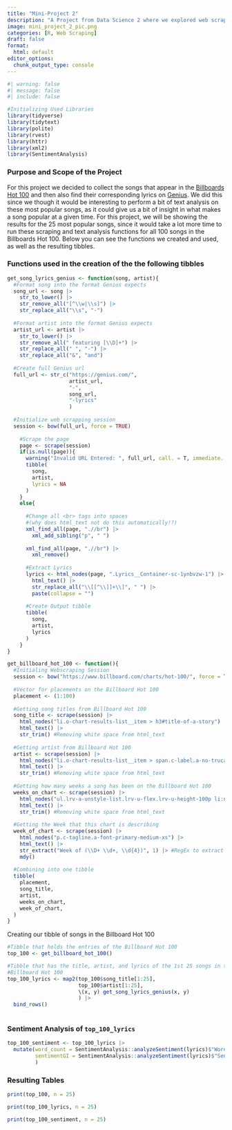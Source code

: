 ```yaml
---
title: "Mini-Project 2"
description: "A Project from Data Science 2 where we explored web scraping"
image: mini_project_2_pic.png
categories: [R, Web Scraping] 
draft: false
format:
  html: default
editor_options: 
  chunk_output_type: console
---
```


```r
#| warning: false
#| message: false
#| include: false

#Initializing Used Libraries 
library(tidyverse)
library(tidytext)
library(polite)
library(rvest)
library(httr)
library(xml2)
library(SentimentAnalysis)
```

### Purpose and Scope of the Project

For this project we decided to collect the songs that appear in the [Billboards Hot 100](https://www.billboard.com/charts/hot-100/) and then also find their corresponding lyrics on [Genius](https://genius.com/). We did this since we though it would be interesting to perform a bit of text analysis on these most popular songs, as it could give us a bit of insight in what makes a song popular at a given time. For this project, we will be showing the results for the 25 most popular songs, since it would take a lot more time to run these scraping and text analysis functions for all 100 songs in the Billboards Hot 100. Below you can see the functions we created and used, as well as the resulting tibbles.

### Functions used in the creation of the the following tibbles

```r
get_song_lyrics_genius <- function(song, artist){
  #Format song into the format Genius expects
  song_url <- song |> 
    str_to_lower() |> 
    str_remove_all("[^\\w|\\s]") |> 
    str_replace_all("\\s", "-") 
    
  #Format artist into the format Genius expects
  artist_url <- artist |> 
    str_to_lower() |> 
    str_remove_all(" featuring [\\D]+") |> 
    str_replace_all(" ", "-") |> 
    str_replace_all("&", "and")
  
  #Create full Genius url 
  full_url <- str_c("https://genius.com/",
                    artist_url, 
                    "-", 
                    song_url, 
                    "-lyrics" 
                    )
  
  #Initialize web scrapping session
  session <- bow(full_url, force = TRUE)
  
    #Scrape the page
    page <- scrape(session)
    if(is.null(page)){
      warning("Invalid URL Entered: ", full_url, call. = T, immediate. = T)
      tibble(
        song,
        artist, 
        lyrics = NA
      )
    }
    else{
    
      #Change all <br> tags into spaces 
      #(why does html_text not do this automatically!?)
      xml_find_all(page, ".//br") |> 
        xml_add_sibling("p", " ")
      
      xml_find_all(page, ".//br") |> 
        xml_remove()
      
      #Extract Lyrics
      lyrics <- html_nodes(page, ".Lyrics__Container-sc-1ynbvzw-1") |> 
        html_text() |> 
        str_replace_all("\\[[^\\]]+\\]", " ") |> 
        paste(collapse = "")
      
      #Create Output tibble
      tibble(
        song, 
        artist, 
        lyrics
      )
    }
}
```

```r
get_billboard_hot_100 <- function(){
  #Initialing Webscraping Session
  session <- bow("https://www.billboard.com/charts/hot-100/", force = TRUE)
  
  #Vector for placements on the Billboard Hot 100
  placement <- (1:100)
  
  #Getting song titles from Billboard Hot 100
  song_title <- scrape(session) |> 
    html_nodes("li.o-chart-results-list__item > h3#title-of-a-story") |>
    html_text() |> 
    str_trim() #Removing white space from html_text
  
  #Getting artist from Billboard Hot 100
  artist <- scrape(session) |> 
    html_nodes("li.o-chart-results-list__item > span.c-label.a-no-trucate") |> 
    html_text() |> 
    str_trim() #Removing white space from html_text
  
  #Getting how many weeks a song has been on the Billboard Hot 100
  weeks_on_chart <- scrape(session) |> 
    html_nodes("ul.lrv-a-unstyle-list.lrv-u-flex.lrv-u-height-100p li:nth-child(6) > span.c-label") |> 
    html_text() |> 
    str_trim() #Removing white space from html_text
  
  #Getting the Week that this chart is describing 
  week_of_chart <- scrape(session) |>
    html_nodes("p.c-tagline.a-font-primary-medium-xs") |> 
    html_text() |> 
    str_extract("Week of (\\D+ \\d+, \\d{4})", 1) |> #RegEx to extract the week
    mdy()
  
  #Combining into one tibble
  tibble(
    placement, 
    song_title,
    artist, 
    weeks_on_chart,
    week_of_chart,
  )
}
```

Creating our tibble of songs in the Billboard Hot 100

```r
#Tibble that holds the entries of the Billboard Hot 100
top_100 <- get_billboard_hot_100()

#Tibble that has the title, artist, and lyrics of the 1st 25 songs in the 
#Billboard Hot 100
top_100_lyrics <- map2(top_100$song_title[1:25],
                       top_100$artist[1:25],
                       \(x, y) get_song_lyrics_genius(x, y)
                       ) |> 
  bind_rows()
  

```

### Sentiment Analysis of `top_100_lyrics`

```r
top_100_sentiment <- top_100_lyrics |> 
  mutate(word_count = SentimentAnalysis::analyzeSentiment(lyrics)$"WordCount", 
         sentimentGI = SentimentAnalysis::analyzeSentiment(lyrics)$"SentimentGI"
         )
```

### Resulting Tables

```r
print(top_100, n = 25)

print(top_100_lyrics, n = 25)

print(top_100_sentiment, n = 25)
```
